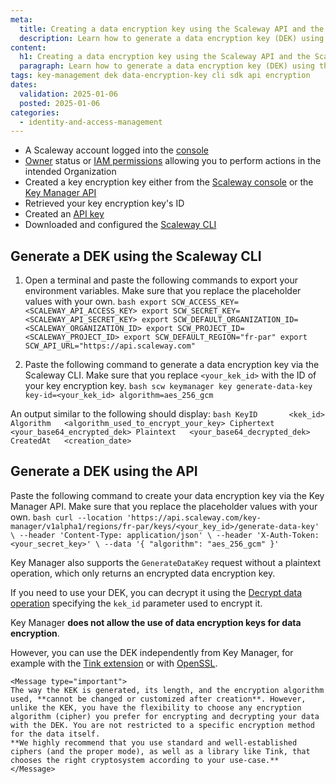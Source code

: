```yaml
---
meta:
  title: Creating a data encryption key using the Scaleway API and the Scaleway CLI
  description: Learn how to generate a data encryption key (DEK) using the Scaleway CLI or API, leveraging Key Manager with AES encryption for secure data handling.
content:
  h1: Creating a data encryption key using the Scaleway API and the Scaleway CLI
  paragraph: Learn how to generate a data encryption key (DEK) using the Scaleway CLI or API, leveraging Key Manager with AES encryption for secure data handling.
tags: key-management dek data-encryption-key cli sdk api encryption
dates:
  validation: 2025-01-06
  posted: 2025-01-06
categories:
  - identity-and-access-management
---
```


<Macro id="requirements" />

- A Scaleway account logged into the [console](https://console.scaleway.com)
- [Owner](/identity-and-access-management/iam/concepts/#owner) status or [IAM permissions](/identity-and-access-management/iam/concepts/#permission) allowing you to perform actions in the intended Organization
- Created a key encryption key either from the [Scaleway console](/identity-and-access-management/key-manager/how-to/create-km-key) or the [Key Manager API](https://www.scaleway.com/en/developers/api/key-manager/#path-keys-create-a-key)
- Retrieved your key encryption key's ID
- Created an [API key](/identity-and-access-management/iam/how-to/create-api-keys/)
- Downloaded and configured the [Scaleway CLI](https://github.com/scaleway/scaleway-cli?tab=readme-ov-file#getting-started)

## Generate a DEK using the Scaleway CLI

1. Open a terminal and paste the following commands to export your environment variables. Make sure that you replace the placeholder values with your own.
        ```bash
        export SCW_ACCESS_KEY=<SCALEWAY_API_ACCESS_KEY>
        export SCW_SECRET_KEY=<SCALEWAY_API_SECRET_KEY>
        export SCW_DEFAULT_ORGANIZATION_ID=<SCALEWAY_ORGANIZATION_ID>
        export SCW_PROJECT_ID=<SCALEWAY_PROJECT_ID>
        export SCW_DEFAULT_REGION="fr-par"
        export SCW_API_URL="https://api.scaleway.com"
        ```

2. Paste the following command to generate a data encryption key via the Scaleway CLI. Make sure that you replace `<your_kek_id>` with the ID of your key encryption key.
        ```bash
        scw keymanager key generate-data-key key-id=<your_kek_id> algorithm=aes_256_gcm
        ```

An output similar to the following should display:
        ```bash
        KeyID       <kek_id>
        Algorithm   <algorithm_used_to_encrypt_your_key>
        Ciphertext  <your_base64_encrypted_dek>
        Plaintext   <your_base64_decrypted_dek>
        CreatedAt   <creation_date>
        ```


## Generate a DEK using the API

Paste the following command to create your data encryption key via the Key Manager API. Make sure that you replace the placeholder values with your own.
        ```bash
        curl --location 'https://api.scaleway.com/key-manager/v1alpha1/regions/fr-par/keys/<your_key_id>/generate-data-key' \
        --header 'Content-Type: application/json' \
        --header 'X-Auth-Token: <your_secret_key>' \
        --data '{
            "algorithm": "aes_256_gcm"
        }'
        ```

Key Manager also supports the `GenerateDataKey` request without a plaintext operation, which only returns an encrypted data encryption key.

If you need to use your DEK, you can decrypt it using the [Decrypt data operation](https://www.scaleway.com/en/developers/api/key-manager/#path-keys-decrypt-data) specifying the `kek_id` parameter used to encrypt it.

Key Manager **does not allow the use of data encryption keys for data encryption**.

However, you can use the DEK independently from Key Manager, for example with the [Tink extension](/encrypt-decrypt-dek-/#encrypt-and-decrypt-data-with-tink-and-key-manager) or with [OpenSSL](/encrypt-decrypt-dek/#manually-encrypt-and-decrypt-data-with-a-key-manager-dek).

    <Message type="important">
    The way the KEK is generated, its length, and the encryption algorithm used, **cannot be changed or customized after creation**. However, unlike the KEK, you have the flexibility to choose any encryption algorithm (cipher) you prefer for encrypting and decrypting your data with the DEK. You are not restricted to a specific encryption method for the data itself.
    **We highly recommend that you use standard and well-established ciphers (and the proper mode), as well as a library like Tink, that chooses the right cryptosystem according to your use-case.**
    </Message>

